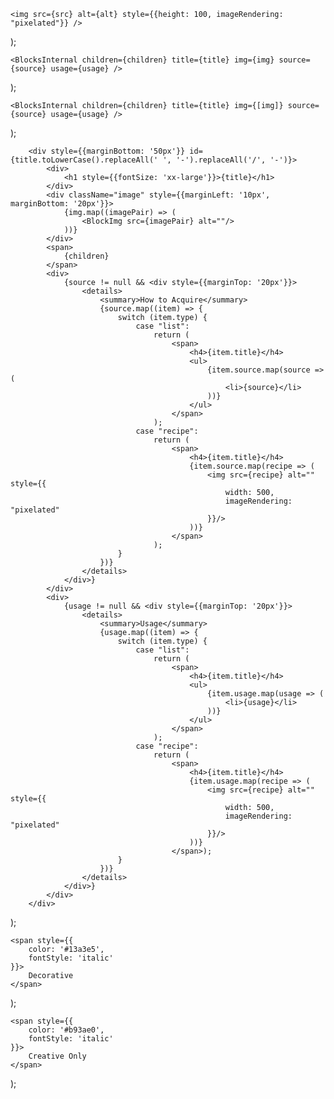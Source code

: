 
    <img src={src} alt={alt} style={{height: 100, imageRendering: "pixelated"}} />
);

    <BlocksInternal children={children} title={title} img={img} source={source} usage={usage} />
);

    <BlocksInternal children={children} title={title} img={[img]} source={source} usage={usage} />
);

        <div style={{marginBottom: '50px'}} id={title.toLowerCase().replaceAll(' ', '-').replaceAll('/', '-')}>
            <div>
                <h1 style={{fontSize: 'xx-large'}}>{title}</h1>
            </div>
            <div className="image" style={{marginLeft: '10px', marginBottom: '20px'}}>
                {img.map((imagePair) => (
                    <BlockImg src={imagePair} alt=""/>
                ))}
            </div>
            <span>
                {children}
            </span>
            <div>
                {source != null && <div style={{marginTop: '20px'}}>
                    <details>
                        <summary>How to Acquire</summary>
                        {source.map((item) => {
                            switch (item.type) {
                                case "list":
                                    return (
                                        <span>
                                            <h4>{item.title}</h4>
                                            <ul>
                                                {item.source.map(source => (
                                                    <li>{source}</li>
                                                ))}
                                            </ul>
                                        </span>
                                    );
                                case "recipe":
                                    return (
                                        <span>
                                            <h4>{item.title}</h4>
                                            {item.source.map(recipe => (
                                                <img src={recipe} alt="" style={{
                                                    width: 500,
                                                    imageRendering: "pixelated"
                                                }}/>
                                            ))}
                                        </span>
                                    );
                            }
                        })}
                    </details>
                </div>}
            </div>
            <div>
                {usage != null && <div style={{marginTop: '20px'}}>
                    <details>
                        <summary>Usage</summary>
                        {usage.map((item) => {
                            switch (item.type) {
                                case "list":
                                    return (
                                        <span>
                                            <h4>{item.title}</h4>
                                            <ul>
                                                {item.usage.map(usage => (
                                                    <li>{usage}</li>
                                                ))}
                                            </ul>
                                        </span>
                                    );
                                case "recipe":
                                    return (
                                        <span>
                                            <h4>{item.title}</h4>
                                            {item.usage.map(recipe => (
                                                <img src={recipe} alt="" style={{
                                                    width: 500,
                                                    imageRendering: "pixelated"
                                                }}/>
                                            ))}
                                        </span>);
                            }
                        })}
                    </details>
                </div>}
            </div>
        </div>
);

    <span style={{
        color: '#13a3e5',
        fontStyle: 'italic'
    }}>
        Decorative
    </span>
);

    <span style={{
        color: '#b93ae0',
        fontStyle: 'italic'
    }}>
        Creative Only
    </span>
);